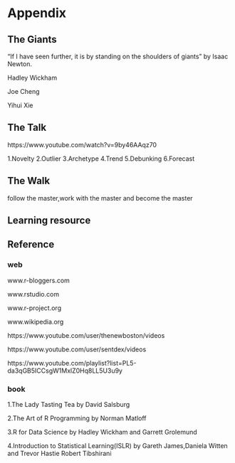 # Appendix


## The Giants
"If I have seen further, it is by standing on the shoulders of giants" by Isaac Newton.

Hadley Wickham

Joe Cheng

Yihui Xie 


## The Talk

https://www.youtube.com/watch?v=9by46AAqz70

1.Novelty
2.Outlier
3.Archetype
4.Trend
5.Debunking
6.Forecast


## The Walk

follow the master,work with the master and become the master 


## Learning resource


## Reference

### web 
www.r-bloggers.com

www.rstudio.com

www.r-project.org

www.wikipedia.org

https://www.youtube.com/user/thenewboston/videos

https://www.youtube.com/user/sentdex/videos

https://www.youtube.com/playlist?list=PL5-da3qGB5ICCsgW1MxlZ0Hq8LL5U3u9y



### book
1.The Lady Tasting Tea by David Salsburg

2.The Art of R Programming by Norman Matloff 

3.R for Data Science by Hadley Wickham and Garrett Grolemund

4.Introduction to Statistical Learning(ISLR) by Gareth James,Daniela Witten and Trevor Hastie Robert Tibshirani

